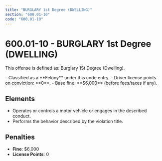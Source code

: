 ```yaml
---
title: "BURGLARY 1st Degree (DWELLING)"
section: "600.01-10"
code: "600.01-10"
---
```





# 600.01-10 - BURGLARY 1st Degree (DWELLING)

This offense is defined as: Burglary 1St Degree (Dwelling).

<Aside type="danger" title="Charge Type: Felony">
- Classified as a **Felony** under this code entry.
- Driver license points on conviction: **0**.
- Base fine: **$6,000** (before fees/taxes if any).
</Aside>

## Elements
- Operates or controls a motor vehicle or engages in the described conduct.
- Performs the behavior described by the violation title.

## Penalties
- **Fine**: $6,000
- **License Points**: 0
